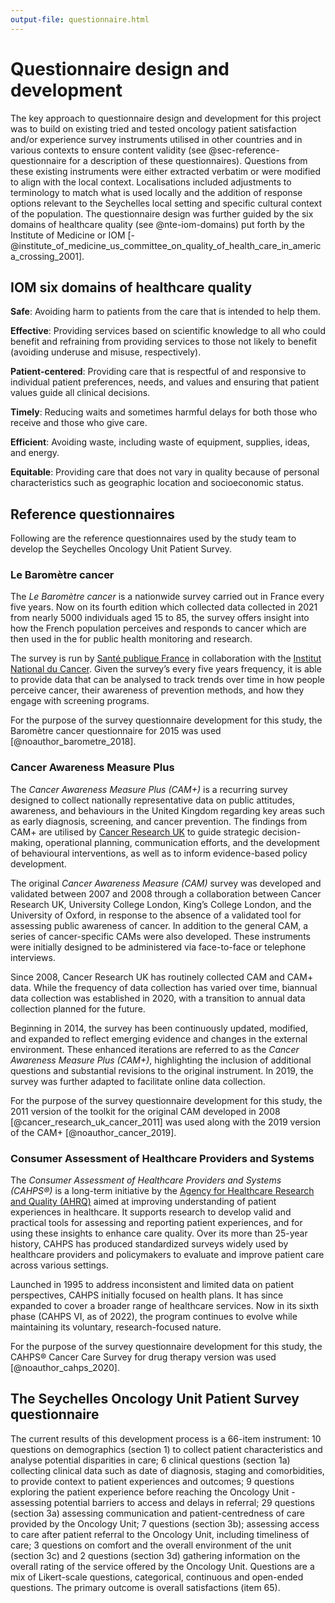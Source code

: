 ```yaml
---
output-file: questionnaire.html
---
```


# Questionnaire design and development {#sec-questionnaire-development}

The key approach to questionnaire design and development for this project was to build on existing tried and tested oncology patient satisfaction and/or experience survey instruments utilised in other countries and in various contexts to ensure content validity (see @sec-reference-questionnaire for a description of these questionnaires). Questions from these existing instruments were either extracted verbatim or were modified to align with the local context. Localisations included adjustments to terminology to match what is used locally and the addition of response options relevant to the Seychelles local setting and specific cultural context of the population. The questionnaire design was further guided by the six domains of healthcare quality (see @nte-iom-domains) put forth by the Institute of Medicine or IOM  [-@institute_of_medicine_us_committee_on_quality_of_health_care_in_america_crossing_2001].


::: {#nte-iom-domains .callout-note}
## IOM six domains of healthcare quality

**Safe**: Avoiding harm to patients from the care that is intended to help them.

**Effective**: Providing services based on scientific knowledge to all who could benefit and refraining from providing services to those not likely to benefit (avoiding underuse and misuse, respectively).

**Patient-centered**: Providing care that is respectful of and responsive to individual patient preferences, needs, and values and ensuring that patient values guide all clinical decisions.

**Timely**: Reducing waits and sometimes harmful delays for both those who receive and those who give care.

**Efficient**: Avoiding waste, including waste of equipment, supplies, ideas, and energy.

**Equitable**: Providing care that does not vary in quality because of personal characteristics such as geographic location and socioeconomic status.
:::

## Reference questionnaires {#sec-reference-questionnaire}

Following are the reference questionnaires used by the study team to develop the Seychelles Oncology Unit Patient Survey.


### Le Baromètre cancer

The *Le Baromètre cancer* is a nationwide survey carried out in France every five years. Now on its fourth edition which collected data collected in 2021 from nearly 5000 individuals aged 15 to 85, the survey offers insight into how the French population perceives and responds to cancer which are then used in the for public health monitoring and research.

The survey is run by [Santé publique France](https://www.santepubliquefrance.fr/) in collaboration with the [Institut National du Cancer](https://www.cancer.fr/). Given the survey's every five years frequency, it is able to provide data that can be analysed to track trends over time in how people perceive cancer, their awareness of prevention methods, and how they engage with screening programs.

For the purpose of the survey questionnaire development for this study, the Baromètre cancer questionnaire for 2015 was used [@noauthor_barometre_2018].

### Cancer Awareness Measure Plus

The *Cancer Awareness Measure Plus (CAM+)* is a recurring survey designed to collect nationally representative data on public attitudes, awareness, and behaviours in the United Kingdom regarding key areas such as early diagnosis, screening, and cancer prevention. The findings from CAM+ are utilised by [Cancer Research UK](https://www.cancerresearchuk.org/) to guide strategic decision-making, operational planning, communication efforts, and the development of behavioural interventions, as well as to inform evidence-based policy development.

The original *Cancer Awareness Measure (CAM)* survey was developed and validated between 2007 and 2008 through a collaboration between Cancer Research UK, University College London, King’s College London, and the University of Oxford, in response to the absence of a validated tool for assessing public awareness of cancer. In addition to the general CAM, a series of cancer-specific CAMs were also developed. These instruments were initially designed to be administered via face-to-face or telephone interviews.

Since 2008, Cancer Research UK has routinely collected CAM and CAM+ data. While the frequency of data collection has varied over time, biannual data collection was established in 2020, with a transition to annual data collection planned for the future.

Beginning in 2014, the survey has been continuously updated, modified, and expanded to reflect emerging evidence and changes in the external environment. These enhanced iterations are referred to as the *Cancer Awareness Measure Plus (CAM+)*, highlighting the inclusion of additional questions and substantial revisions to the original instrument. In 2019, the survey was further adapted to facilitate online data collection.

For the purpose of the survey questionnaire development for this study, the 2011 version of the toolkit for the original CAM developed in 2008 [@cancer_research_uk_cancer_2011] was used along with the 2019 version of the CAM+ [@noauthor_cancer_2019].

### Consumer Assessment of Healthcare Providers and Systems

The *Consumer Assessment of Healthcare Providers and Systems (CAHPS®)* is a long-term initiative by the [Agency for Healthcare Research and Quality (AHRQ)](https://www.ahrq.gov/) aimed at improving understanding of patient experiences in healthcare. It supports research to develop valid and practical tools for assessing and reporting patient experiences, and for using these insights to enhance care quality. Over its more than 25-year history, CAHPS has produced standardized surveys widely used by healthcare providers and policymakers to evaluate and improve patient care across various settings.

Launched in 1995 to address inconsistent and limited data on patient perspectives, CAHPS initially focused on health plans. It has since expanded to cover a broader range of healthcare services. Now in its sixth phase (CAHPS VI, as of 2022), the program continues to evolve while maintaining its voluntary, research-focused nature.

For the purpose of the survey questionnaire development for this study, the CAHPS® Cancer Care Survey for drug therapy version was used [@noauthor_cahps_2020].
  
## The Seychelles Oncology Unit Patient Survey questionnaire

The current results of this development process is a 66-item instrument: 10 questions on demographics (section 1) to collect patient characteristics and analyse potential disparities in care;  6 clinical questions (section 1a) collecting clinical data such as date of diagnosis, staging and comorbidities, to provide context to patient experiences and outcomes;  9 questions exploring the patient experience before reaching the Oncology Unit - assessing potential barriers to access and delays in referral;  29 questions (section 3a) assessing communication and patient-centredness of care provided by the Oncology Unit;  7 questions (section 3b); assessing access to care after patient referral to the Oncology Unit, including timeliness of care;  3 questions on comfort and the overall environment of the unit (section 3c) and 2 questions (section 3d) gathering information on the overall rating of the service offered by the Oncology Unit.  Questions are a mix of Likert-scale questions, categorical, continuous and open-ended questions. The primary outcome is overall satisfactions (item 65).


